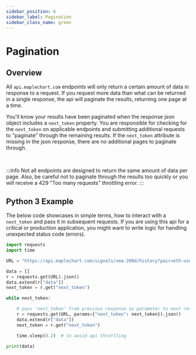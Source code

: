 ```yaml
---
sidebar_position: 6
sidebar_label: Pagination
sidebar_class_name: green
---
```



# Pagination

## Overview

All `api.maplechart.com` endpoints will only return a certain amount of data in response to a request. If you request
more data than what can be returned in a single response, the api will paginate the results, returning one page at a time.

You'll know your results have been paginated when the response json object includes a `next_token` property. You are responsible for
checking for the `next_token` on applicable endpoints and submitting additional requests to "paginate" through the remaining results. If
the `next_token` attribute is missing in the json response, there are no additional pages to paginate through.

<br />

:::info
Not all endpoints are designed to return the same amount of data per page. Also, be careful not to paginate through the results too quickly
or you will receive a 429 "Too many requests" throttling error.
:::

## Python 3 Example

The below code showcases in simple terms, how to interact with a `next_token` and pass it in subsequent requests. If you are using
this api for a critical or production application, you might want to write logic for handling unexpected status code (errors).

```py {9,14,16} showLineNumbers title='Get the 200-day simple-moving-average timeseries for ETH/USD'
import requests
import time

URL = "https://api.maplechart.com/signals/sma-200d/history?pair=eth-usd"

data = []
r = requests.get(URL).json()
data.extend(r["data"])
next_token = r.get("next_token")

while next_token:

    # pass 'next_token' from previous response as parameter to next response
    r = requests.get(URL, params={"next_token": next_token}).json()
    data.extend(r["data"])
    next_token = r.get("next_token")

    time.sleep(0.2)  # to avoid api throttling

print(data)
```
